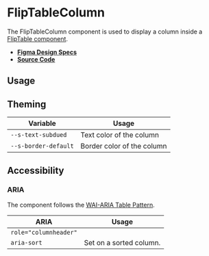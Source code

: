 
<Meta title="Components/FlipTableColumn" />

# FlipTableColumn

The FlipTableColumn component is used to display a column inside a
[FlipTable component](?path=/docs/components-fliptable--flip-table).

- **[Figma Design Specs](https://www.figma.com/file/iRHiAFsHxnzux8gQ9EjlZe/Swirl-Components?node-id=2368%3A11396)**
- **[Source Code](https://github.com/flip-corp/swirl/tree/main/packages/swirl-components/src/components/flip-table-column)**

## Usage

<Canvas withSource="open">
  <Story id="components-fliptablecolumn--flip-table-column" />
</Canvas>

<ArgsTable story="." />

## Theming

| Variable             | Usage                      |
| -------------------- | -------------------------- |
| `--s-text-subdued`   | Text color of the column   |
| `--s-border-default` | Border color of the column |

## Accessibility

### ARIA

The component follows the
[WAI-ARIA Table Pattern](https://www.w3.org/WAI/ARIA/apg/patterns/table/).

| ARIA                  | Usage                   |
| --------------------- | ----------------------- |
| `role="columnheader"` |                         |
| `aria-sort`           | Set on a sorted column. |
